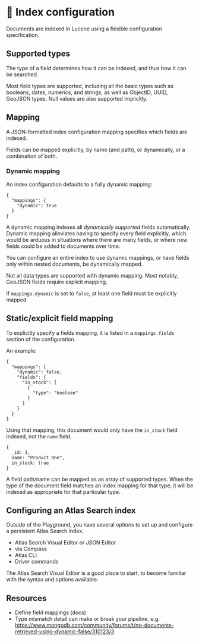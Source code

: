 # 📘 Index configuration

Documents are indexed in Lucene using a flexible configuration specification.

## Supported types

The type of a field determines how it can be indexed, and thus how it can be searched.

Most field types are supported, including all the basic types such as booleans, dates, numerics,
and strings, as well as ObjectID, UUID, GeoJSON types. Null values are also supported implicitly.

## Mapping

A JSON-formatted index configuration mapping specifies which fields are indexed.

Fields can be mapped explicitly, by name (and path), or dynamically, or a combination of
both. 

### Dynamic mapping 

An index configuration defaults to a fully dynamic mapping:

```
{
  "mappings": {
    "dynamic": true
  }
}
```

A dynamic mapping indexes all *dynamically supported* fields automatically. Dynamic mapping alleviates
having to specify every field explicitly, which would be arduous in situations where there are many
fields, or where new fields could be added to documents over time.

You can configure an entire index to use dynamic mappings, or have fields only within nested documents,
be dynamically mapped.

Not all data types are supported with dynamic mapping. Most notably, GeoJSON fields require explicit
mapping.

If `mappings.dynamic` is set to `false`, at least one field must be explicitly mapped.

## Static/explicit field mapping

To explicitly specify a fields mapping, it is listed in a `mappings.fields` section of the configuration.

An example:

```
{
  "mappings": {
    "dynamic": false,
    "fields": {
      "in_stock": [
        {
          "type": "boolean"
        }
      ]
    }
  }
}
```
Using that mapping, this document would only have the `in_stock` field indexed, not the `name` field.

```
{
  _id: 1,
  name: "Product One",
  in_stock: true
}
```

A field path/name can be mapped as an array of supported types. When the type of the document field matches an index mapping for that type, it will be indexed as appropriate for that particular type.

## Configuring an Atlas Search index

Outside of the Playground, you have several options to set up and configure a persistent
Atlas Search index.

  * Atlas Search Visual Editor or JSON Editor
  * via Compass
  * Atlas CLI
  * Driver commands

The Atlas Search Visual Editor is a good place to start, to become familiar with the syntax
and options available.

## Resources

  * <Link to="https://www.mongodb.com/docs/atlas/atlas-search/define-field-mappings/">Define field mappings (docs)</Link>
  * Type mismatch detail can make or break your pipeline, e.g. https://www.mongodb.com/community/forums/t/no-documents-retrieved-using-dynamic-false/310123/3

